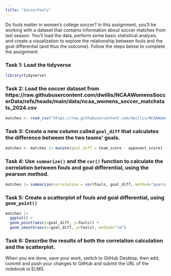 ```yaml
---
title: "SoccerFouls"
---
```


Do fouls matter in women's college soccer? In this assignment, you'll be working with a dataset that contains information about soccer matches from last season. You'll load the data, perform some basic statistical analysis, and create a visualization to explore the relationship between fouls and the goal differential (and thus the outcome). Follow the steps below to complete the assignment.

### Task 1: Load the tidyverse

```r
library(tidyverse)
```


### Task 2: Load the soccer dataset from https://raw.githubusercontent.com/dwillis/NCAAWomensSoccerData/refs/heads/main/data/ncaa_womens_soccer_matchstats_2024.csv

```r
matches <- read_csv("https://raw.githubusercontent.com/dwillis/NCAAWomensSoccerData/refs/heads/main/data/ncaa_womens_soccer_matchstats_2024.csv")
```


### Task 3: Create a new column called `goal_diff` that calculates the difference between the two teams' goals.

```r
matches <- matches |> mutate(goal_diff = team_score - opponent_score)
```



### Task 4: Use `summarize()` and the `cor()` function to calculate the correlation between fouls and goal differential, using the pearson method.

```r
matches |> summarize(correlation = cor(fouls, goal_diff, method="pearson"))
```



### Task 5: Create a scatterplot of fouls and goal differential, using `geom_point()`

```r

matches |> 
  ggplot() +
  geom_point(aes(x=goal_diff, y=fouls)) +
  geom_smooth(aes(x=goal_diff, y=fouls), method="lm")

```



### Task 6: Describe the results of both the correlation calculation and the scatterplot.


When you are done, save your work, switch to GitHub Desktop, then add, commit and push your changes to GitHub and submit the URL of the notebook in ELMS.
